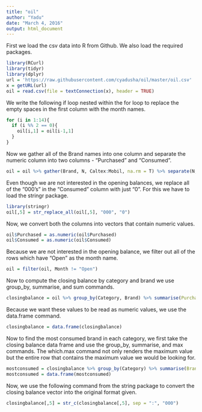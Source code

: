 ```yaml
---
title: "oil"
author: "Yadu"
date: "March 4, 2016"
output: html_document
---
```


First we load the csv data into R from Github. We also load the required packages.

```r
library(RCurl)
library(tidyr)
library(dplyr)
url = 'https://raw.githubusercontent.com/cyadusha/oil/master/oil.csv'
x = getURL(url)
oil = read.csv(file = textConnection(x), header = TRUE)
```

We write the following if loop nested within the for loop to replace the empty spaces in the first column with the month names. 

```r
for (i in 1:14){
  if (i %% 2 == 0){
    oil[i,1] = oil[i-1,1]
  }
}
```

Now we gather all of the Brand names into one column and separate the numeric column into two columns - "Purchased" and "Consumed".

```r
oil = oil %>% gather(Brand, N, Caltex:Mobil, na.rm = T) %>% separate(N, c("Purchased", "Consumed"))
```

Even though we are not interested in the opening balances, we replace all of the "000's" in the "Consumed" column with just "0". For this we have to load the stringr package.

```r
library(stringr)
oil[,5] = str_replace_all(oil[,5], "000", "0")
```

Now, we convert both the columns into vectors that contain numeric values.

```r
oil$Purchased = as.numeric(oil$Purchased)
oil$Consumed = as.numeric(oil$Consumed)
```

Because we are not interested in the opening balance, we filter out all of the rows which have "Open" as the month name.

```r
oil = filter(oil, Month != "Open")
```

Now to compute the closing balance by category and brand we use group_by, summarise, and sum commands.

```r
closingbalance = oil %>% group_by(Category, Brand) %>% summarise(Purchased = sum(Purchased), Consumed = sum(Consumed), Balance = Purchased - Consumed)
```

Because we want these values to be read as numeric values, we use the data.frame command.

```r
closingbalance = data.frame(closingbalance)
```

Now to find the most consumed brand in each category, we first take the closing balance data frame and use the group_by, summarise, and max commands. The which.max command not only renders the maximum value but the entire row that contains the maximum value we would be looking for.

```r
mostconsumed = closingbalance %>% group_by(Category) %>% summarise(Brand = Brand[which.max(Consumed)], Consumed = max(Consumed))
mostconsumed = data.frame(mostconsumed)
```

Now, we use the following command from the string package to convert the closing balance vector into the original format given.

```r
closingbalance[,5] = str_c(closingbalance[,5], sep = ":", "000")
```